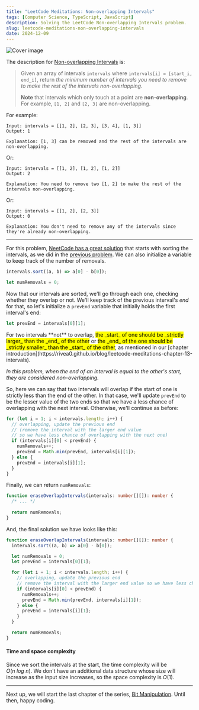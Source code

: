 ```yaml
---
title: "LeetCode Meditations: Non-overlapping Intervals"
tags: [Computer Science, TypeScript, JavaScript]
description: Solving the LeetCode Non-overlapping Intervals problem.
slug: leetcode-meditations-non-overlapping-intervals
date: 2024-12-09
---
```


![Cover image](https://raw.githubusercontent.com/rivea0/leetcode-meditations-assets/main/src/2024-12-09/71-lm.png)

The description for [Non-overlapping Intervals](https://leetcode.com/problems/non-overlapping-intervals) is:

> Given an array of intervals `intervals` where `intervals[i] = [start_i, end_i]`, return _the minimum number of intervals you need to remove to make the rest of the intervals non-overlapping_.
>
> **Note** that intervals which only touch at a point are **non-overlapping**. For example, `[1, 2]` and `[2, 3]` are non-overlapping.

For example:

```
Input: intervals = [[1, 2], [2, 3], [3, 4], [1, 3]]
Output: 1

Explanation: [1, 3] can be removed and the rest of the intervals are non-overlapping.
```

Or:

```
Input: intervals = [[1, 2], [1, 2], [1, 2]]
Output: 2

Explanation: You need to remove two [1, 2] to make the rest of the intervals non-overlapping.
```

Or:

```
Input: intervals = [[1, 2], [2, 3]]
Output: 0

Explanation: You don't need to remove any of the intervals since they're already non-overlapping.
```

---

For this problem, [NeetCode has a great solution](https://neetcode.io/solutions/non-overlapping-intervals) that starts with sorting the intervals, as we did in the [previous problem](https://rivea0.github.io/blog/leetcode-meditations-merge-intervals).
We can also initialize a variable to keep track of the number of removals.

```ts
intervals.sort((a, b) => a[0] - b[0]);

let numRemovals = 0;
```

Now that our intervals are sorted, we'll go through each one, checking whether they overlap or not. We'll keep track of the previous interval's *end* for that, so let's initialize a `prevEnd` variable that initially holds the first interval's end:

```ts
let prevEnd = intervals[0][1];
```

<Note>
For two intervals **not** to overlap, <mark>the _start_ of one should be _strictly larger_ than the _end_ of the other</mark> or <mark>the _end_ of the one should be _strictly smaller_ than the _start_ of the other</mark>, as mentioned in our [chapter introduction](https://rivea0.github.io/blog/leetcode-meditations-chapter-13-intervals).
</Note>

*In this problem, when the end of an interval is equal to the other's start, they are considered non-overlapping.* 

So, here we can say that two intervals will overlap if the start of one is strictly less than the end of the other. In that case, we'll update `prevEnd` to be the lesser value of the two ends so that we have a less chance of overlapping with the next interval. Otherwise, we'll continue as before:

```ts
for (let i = 1; i < intervals.length; i++) {
  // overlapping, update the previous end
  // (remove the interval with the larger end value 
  // so we have less chance of overlapping with the next one)
  if (intervals[i][0] < prevEnd) {
    numRemovals++;
    prevEnd = Math.min(prevEnd, intervals[i][1]);
  } else {
    prevEnd = intervals[i][1];
  }
}
```

Finally, we can return `numRemovals`:

```ts
function eraseOverlapIntervals(intervals: number[][]): number {
  /* ... */
  
  return numRemovals;
}
```

And, the final solution we have looks like this:

```ts
function eraseOverlapIntervals(intervals: number[][]): number {
  intervals.sort((a, b) => a[0] - b[0]);

  let numRemovals = 0;
  let prevEnd = intervals[0][1];

  for (let i = 1; i < intervals.length; i++) {
    // overlapping, update the previous end
    // remove the interval with the larger end value so we have less chance of overlapping with the next one
    if (intervals[i][0] < prevEnd) {
      numRemovals++;
      prevEnd = Math.min(prevEnd, intervals[i][1]);
    } else {
      prevEnd = intervals[i][1];
    }
  }

  return numRemovals;
}
```

#### Time and space complexity

Since we sort the intervals at the start, the time complexity will be $O(n \ log \ n)$. We don't have an additional data structure whose size will increase as the input size increases, so the space complexity is $O(1)$.

---

Next up, we will start the last chapter of the series, [Bit Manipulation](https://leetcodethehardway.com/tutorials/math/bit-manipulation). Until then, happy coding.
